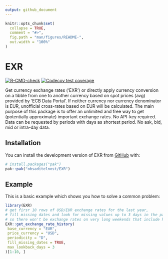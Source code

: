 ```yaml
---
output: github_document
---
```


<!-- README.md is generated from README.Rmd. Please edit that file -->

```r
knitr::opts_chunk$set(
  collapse = TRUE,
  comment = "#>",
  fig.path = "man/figures/README-",
  out.width = "100%"
)
```

# EXR

<!-- badges: start -->
[![R-CMD-check](https://github.com/obsaditelnost/EXR/actions/workflows/R-CMD-check.yaml/badge.svg)](https://github.com/obsaditelnost/EXR/actions/workflows/R-CMD-check.yaml)
[![Codecov test coverage](https://codecov.io/gh/obsaditelnost/EXR/graph/badge.svg)](https://app.codecov.io/gh/obsaditelnost/EXR)
<!-- badges: end -->

Get currency exchange rates ('EXR') or directly apply currency 
    conversion on a tibble from one to another currency based on spot prices 
    (avg) provided by 'ECB Data Portal'. If neither currency nor currency 
    denominator is EUR, unofficial cross-rates based on EUR will be calculated. 
    The main purpose of this package is to offer an unlimited and free way to
    get (potentially approximate) important exchange rates. No API-key required. 
    Data can be requested by periods with days as shortest period. No ask, bid,
    mid or intra-day data.

## Installation

You can install the development version of EXR from [GitHub](https://github.com/) with:

``` r
# install.packages("pak")
pak::pak("obsaditelnost/EXR")
```

## Example

This is a basic example which shows you how to solve a common problem:

```r
library(EXR)
# get firsr 10 rows of USD/EUR exchange rates for the last year,
# fill missing dates and look for missing values up to 3 days in the past
# so there won't be exchange rates on very long weekends that include holidays
EXR::get_exchange_rate_history(
 base_currency = "EUR",
 price_currency = "USD",
 periodicity = "D",
 fill_missing_dates = TRUE,
 max_lookback_days = 3
)[1:10, ]
```
